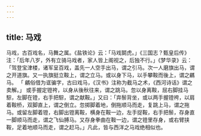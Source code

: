```yaml
---
---
---
```

title: 马戏
---



马戏，古百戏名，马舞之属。《盐铁论》云：「马戏鬬虎。」《三国志？甄皇后传》注：「后年八岁，外有立骑马戏者，家人皆上阁视之，后独不行。」《梦华录》云：「驾登宝津楼，诸军呈百戏，盖先一人空手出马，谓之引马。次一人磨旗出马，谓之开道旗。又一执旗挺立鞍上，谓之立马。或以身下马，以手攀鞍而後上，谓之騗马。 「 騗俗借为诓骗字，古曰戏马，《汉书》注称为截马之术，《西河诗话》谓之卖解。」 或手握定镫袴，以身从後秋往来，谓之跳马。忽以身离鞍，屈右脚挂马騌，左脚在镫，右手把騌，谓之献鞍。」又曰：「弃鬃背坐，或以两手握镫袴，以肩着鞍桥，双脚直上，谓之倒立。忽掷脚着地，倒拖顺马而走，复跳上马，谓之拖马。或留左脚着镫，右脚出镫离鞍，横身在鞍一边，左手捉鞍，右手把鬃，存身直一脚顺马而走，谓之飞仙膊马。又存身拳曲在鞍一边，谓之镫里存身，或右臂挟鞍，足着地顺马而走，谓之赶马。」凡此，皆与西洋之马戏绝相似也。